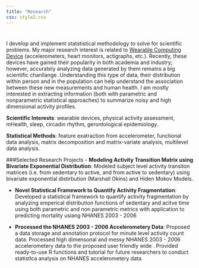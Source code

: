 ```yaml
---
title: "Research"
css: style2.css
---
```


#

#

I develop and implement statstistical methodology to solve for scientific problems. My major research interest is related to [Wearable Computing Device](http://www.smart-stats.org/content/wearable-computing-accelerometers-heart-monitors-actigraphs) (accelerometers, heart monitors, actigraphs, etc.). Recently, these devices have gained their popularity in both academia and industry; however, accurately analyzing data generated by them remains a big scientific chanllange. Understanding this type of data, their distribution within person and in the population can help understand the association between these new measurements and human health. I am mostly interested in extracting information (both with parametric and nonparametric statistical approaches)  to summarize noisy and high dimensional activity profiles.

__Scientific Interests__: wearable devices, physical activity assessment, mHealth, sleep, circadin rhythm, gerontological epidemiology.

__Statistical Methods__: feature exatraction from accelerometer, functional data analysis, matrix decomposition and matrix-variate analysis, multilevel data analysis.

###Selected Research Projects
- __Modeling Activity Transition Matrix using Bivariate Exponential Distribution__:
Modeled subject level activity transiton matrices (i.e. from sedentary to active, and from active to sedentary) using bivariate exponential distirbution (Marshall Okins) and Hiden Mokov Models. 

- __Novel Statistical Framework to Quantify Activity Fragmentation__: Developed a statistical framework to quantify activity fragmentation by analyzing emperical distribution functions of sedentary and acitve time  using both parametric and non parametric metrics with application to predicting mortality usiang NHANES 2003 - 2006

- __Processed the NHANES 2003 - 2006 Accelerometery Data__: Proposed a data storage and annotation protocol for minute level activity count data. Processed high dimensonal and messy NHANES 2003 - 2006 accelerometery data to the proposed user friendly wide . Provided ready-to-use R functions and tutorial for future researchers to conduct statistlca analysis on NHANES accelerometery data. 






